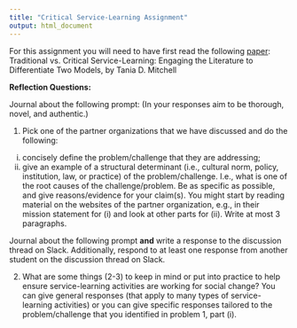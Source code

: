 ```yaml
---
title: "Critical Service-Learning Assignment"
output: html_document
---
```


For this assignment you will need to have first read the following [paper](https://files.eric.ed.gov/fulltext/EJ831374.pdf): Traditional vs. Critical Service-Learning: Engaging the Literature to Differentiate Two Models, by Tania D. Mitchell

**Reflection Questions:**

Journal about the following prompt:  (In your responses aim to be thorough, novel, and authentic.)

1) Pick one of the partner organizations that we have discussed and do the following:
i. concisely define the problem/challenge that they are addressing;
ii. give an example of a structural determinant (i.e., cultural norm, policy, institution, law, or practice) of the problem/challenge. I.e., what is one of the root causes of the challenge/problem. Be as specific as possible, and give reasons/evidence for your claim(s).
You might start by reading material on the websites of the partner organization, e.g., in their mission statement for (i) and look at other parts for (ii).
Write at most 3 paragraphs. 


Journal about the following prompt **and** write a response to the discussion thread on Slack. Additionally, respond to at least one response from another student on the discussion thread on Slack.

2) What are some things (2-3) to keep in mind or put into practice to help ensure service-learning activities are working for social change? You can give general responses (that apply to many types of service-learning activities) or you can give specific responses tailored to the problem/challenge that you identified in problem 1, part (i).

